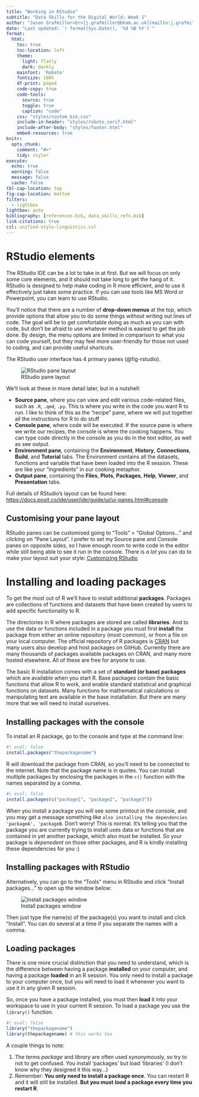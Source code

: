 ```yaml
---
title: "Working in RStudio"
subtitle: "Data Skills for the Digital World: Week 1" 
author: "Jason Grafmiller<br>[j.grafmiller@bham.ac.uk](mailto:j.grafmiller@bham.ac.uk)"
date: "Last updated: `r format(Sys.Date(), '%d %B %Y')`"
format:
  html: 
    toc: true
    toc-location: left
    theme: 
      light: flatly
      dark: darkly
    mainfont: 'Roboto'
    fontsize: 100%
    df-print: paged
    code-copy: true
    code-tools:
      source: true
      toggle: true
      caption: "code"
    css: "styles/custom_bib.css"
    include-in-header: "styles/roboto_serif.html"
    include-after-body: "styles/footer.html"
    embed-resources: true
knitr:
  opts_chunk: 
    comment: "#>"
    tidy: styler
execute:
  echo: true
  warning: false
  message: false
  cache: false
tbl-cap-location: top
fig-cap-location: bottom
filters:
  - lightbox
lightbox: auto
bibliography: [references.bib, data_skills_refs.bib]
link-citations: true
csl: unified-style-linguistics.csl
---
```


# RStudio elements

The RStudio IDE can be a lot to take in at first. But we will focus on only some core elements, and it should not take long to get the hang of it. RStudio is designed to help make coding in R more efficient, and to use it effectively just takes some practice. If you can use tools like MS Word or Powerpoint, you can learn to use RStudio. 

You'll notice that there are a number of **drop-down menus** at the top, which provide options that allow you to do some things without writing out lines of code. The goal will be to get comfortable doing as much as you can with code, but don't be afraid to use whatever method is easiest to get the job done. By design, the menu options are limited in comparison to what you can code yourself, but they may feel more user-friendly for those not used to coding, and can provide useful shortcuts.

The RStudio user interface has 4 primary panes (@fig-rstudio).

![RStudio pane layout](../images/rstudio-panes-labeled.jpeg){#fig-rstudio fig-align="center" fig-alt="The default layout of the RStudio panes."}

We'll look at these in more detail later, but in a nutshell:

- **Source pane**, where you can view and edit various code-related files, such as `.R`, `.qmd`, `.py`. This is where you write in the code you want R to run. I like to think of this as the "recipe" pane, where we will put together all the instructions for R to do stuff
- **Console pane**, where code will be executed. If the source pane is where we write our recipes, the console is where the cooking happens. You can type code directly in the console as you do in the text editor, as well as see output.
- **Environment pane**, containing the **Environment**, **History**, **Connections**, **Build**, and **Tutorial** tabs. The Environment contains all the datasets, functions and variable that have been loaded into the R session. These are like your "ingredients" in our cooking metaphor. 
- **Output pane**, containing the **Files**, **Plots**, **Packages**, **Help**, **Viewer**, and **Presentation** tabs.

Full details of RStudio's layout can be found here: <https://docs.posit.co/ide/user/ide/guide/ui/ui-panes.html#console>

::: {.callout-tip}
# Customising your pane layout

RStudio panes can be customised going to "Tools" > "Global Options..." and clicking on "Pane Layout". I prefer to set my Source pane and Console panes on opposite sides, so I have enough room to write code in the editor while still being able to see it run in the console. There is *a lot* you can do to make your layout suit your style: [Customizing RStudio](https://support.posit.co/hc/en-us/articles/200549016-Customizing-the-RStudio-IDE)
:::


# Installing and loading packages {#sec-packages}

To get the most out of R we'll have to install additional **packages**. Packages are collections of functions and datasets that have been created by users to add specific functionality to R. 

The directories in R where packages are stored are called **libraries**. And to use the data or functions included in a package you must first **install** the package from either an online repository (most common), or from a file on your local computer. The official repository of R packages is [CRAN](https://cran.r-project.org/) but many users also develop and host packages on GitHub. Currently there are many thousands of packages available packages on CRAN, and many more hosted elsewhere. All of these are free for anyone to use. 

The basic R installation comes with a set of **standard (or base) packages** which are available when you start R. Base packages contain the basic functions that allow R to work, and enable standard statistical and graphical functions on datasets. Many functions for mathematical calculations or manipulating text are available in the base installation. But there are many more that we will need to install ourselves.

## Installing packages with the console {.unnumbered}

To install an R package, go to the console and type at the command line:

```r
#| eval: false
install.packages("thepackagename")
```

R will download the package from CRAN, so you'll need to be connected to the internet. Note that the package name is in quotes. You can install multiple packages by enclosing the packages in the `c()` function with the names separated by a comma.

```r
#| eval: false
install.packages(c("package1", "package2", "package3"))
```

When you install a package you will see some printout in the console, and you may get a message something like `also installing the dependencies 'packageA', 'packageB`. Don't worry! This is normal. It's telling you that the package you are currently trying to install uses data or functions that are contained in yet another package, which also must be installed. So your package is *depenedent* on those other packages, and R is kindly installing these dependencies for you :)

## Installing packages with RStudio {.unnumbered}

Alternatively, you can go to the "Tools" menu in RStudio and click "Install packages..." to open up the window below:

![Install packages window](../images/install_packages.png){#fig-ins-pkgs fig-align="center" fig-alt="Install packages window"}

Then just type the name(s) of the package(s) you want to install and click "Install". You can do several at a time if you separate the names with a comma.

## Loading packages {.unnumbered}

There is one more crucial distinction that you need to understand, which is the difference between having a package **installed** on your computer, and having a package **loaded** in an R session. You only need to install a package to your computer once, but you will need to load it whenever you want to use it in any given R session.

So, once you have a package installed, you must then **load** it into your workspace to use in your current R session. To load a package you use the `library()` function.

```r
#| eval: false
library("thepackagename")
library(thepackagename) # this works too
```

A couple things to note:

1. The terms *package* and *library* are often used synonymously, so try to not to get confused. You install 'packages' but load 'libraries' (I don't know why they designed it this way...)
2. Remember: **You only need to install a package once**. You can restart R and it will still be installed. **But you must** ***load*** **a package every time you restart R**.


